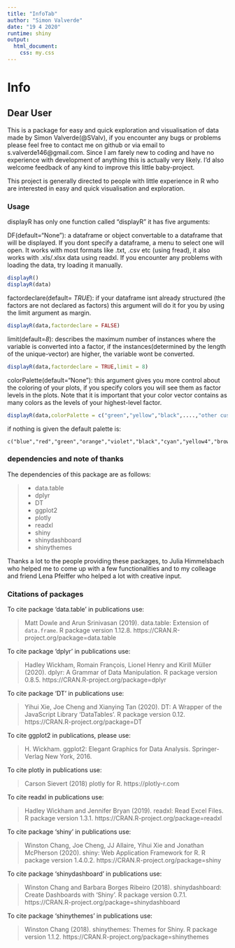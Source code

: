 ```yaml
---
title: "InfoTab"
author: "Simon Valverde"
date: "19 4 2020"
runtime: shiny
output:
  html_document:
    css: my.css
---
```


# Info

## Dear User

This is a package for easy and quick exploration and visualisation of data made by Simon Valverde(@SValv),
if you encounter any bugs or problems please feel free to contact me on github or via email to s.valverde146@gmail.com.
Since I am farely new to coding and have no experience with development of anything this is actually very likely.
I'd also welcome feedback of any kind to improve this little baby-project. 

This project is generally directed to people with little experience in R who are interested in easy and quick visualisation and exploration.

### Usage 

displayR has only one function called "displayR" it has five arguments:

DF(default="None"): a dataframe or object convertable to a dataframe that will be displayed. If you dont specify a dataframe, a menu to select one will open. It works with most formats like .txt, .csv etc (using fread), it also works with .xls/.xlsx data using readxl. If you encounter any problems with loading the data, try loading it manually.
```r
displayR()
displayR(data)
```

factordeclare(default= *TRUE*): if your dataframe isnt already structured (the factors are not declared as factors) this argument will do it for you by using the limit argument as margin.
```r
displayR(data,factordeclare = FALSE)
```

limit(default=*8*): describes the maximum number of instances where the variable is converted into a factor, if the instances(determined by the length of the unique-vector) are higher, the variable wont be converted.
```r
displayR(data,factordeclare = TRUE,limit = 8)
```

colorPalette(default="None"): this argument gives you more control about the coloring of your plots, if you specify colors you will see them as factor levels in the plots. Note that it is important that your color vector contains as many colors as the levels of your highest-level factor.
```r
displayR(data,colorPalette = c("green","yellow","black",....,"other custom colors"))
```

if nothing is given the default palette is:
```{}
c("blue","red","green","orange","violet","black","cyan","yellow4","brown","grey60","pink")
```


### dependencies and note of thanks

The dependencies of this package are as follows:

> * data.table
> * dplyr
> * DT
> * ggplot2
> * plotly
> * readxl
> * shiny 
> * shinydashboard
> * shinythemes

Thanks a lot to the people providing these packages, to Julia Himmelsbach who helped me to come up with a few functionalities and to my colleage and friend Lena Pfeiffer who helped a lot with creative input.

### Citations of packages

To cite package ‘data.table’ in publications use:

  >Matt Dowle and Arun Srinivasan (2019). data.table: Extension of `data.frame`. R package version 1.12.8.
   https://CRAN.R-project.org/package=data.table

To cite package ‘dplyr’ in publications use:

  >Hadley Wickham, Romain François, Lionel Henry and Kirill Müller (2020). dplyr: A Grammar of Data Manipulation. R
   package version 0.8.5. https://CRAN.R-project.org/package=dplyr

To cite package ‘DT’ in publications use:

  > Yihui Xie, Joe Cheng and Xianying Tan (2020). DT: A Wrapper of the JavaScript Library 'DataTables'. R package version
    0.12. https://CRAN.R-project.org/package=DT

To cite ggplot2 in publications, please use:

  > H. Wickham. ggplot2: Elegant Graphics for Data Analysis. Springer-Verlag New York, 2016.
  
To cite plotly in publications use:

  > Carson Sievert (2018) plotly for R. https://plotly-r.com
  
To cite readxl in publications use:

  > Hadley Wickham and Jennifer Bryan (2019). readxl: Read Excel Files. R package version 1.3.1.
    https://CRAN.R-project.org/package=readxl

To cite package ‘shiny’ in publications use:

  > Winston Chang, Joe Cheng, JJ Allaire, Yihui Xie and Jonathan McPherson (2020). shiny: Web Application Framework for R.
    R package version 1.4.0.2. https://CRAN.R-project.org/package=shiny
  
To cite package ‘shinydashboard’ in publications use:

  > Winston Chang and Barbara Borges Ribeiro (2018). shinydashboard: Create Dashboards with 'Shiny'. R package version
    0.7.1. https://CRAN.R-project.org/package=shinydashboard

To cite package ‘shinythemes’ in publications use:

  >Winston Chang (2018). shinythemes: Themes for Shiny. R package version 1.1.2.
   https://CRAN.R-project.org/package=shinythemes

